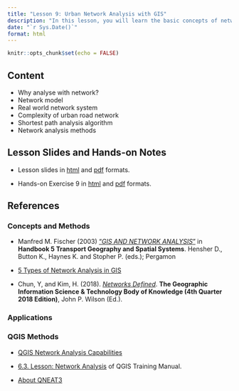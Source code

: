 ```yaml
---
title: "Lesson 9: Urban Network Analysis with GIS"
description: "In this lesson, you will learn the basic concepts of network data model and network analysis methods."
date: "`r Sys.Date()`"
format: html
---
```


```r
knitr::opts_chunk$set(echo = FALSE)
```

## Content

-   Why analyse with network?
-   Network model
-   Real world network system
-   Complexity of urban road network
-   Shortest path analysis algorithm
-   Network analysis methods

## Lesson Slides and Hands-on Notes

-   Lesson slides in [html](../lesson/Lesson09/Lesson09.html) and [pdf](../lesson/Lesson09/Lesson09.pdf) formats.

-   Hands-on Exercise 9 in [html](../Hands-on_Ex/Hands-on_Ex09/Hands-on_Ex09.html) and [pdf](../Hands-on_Ex/Hands-on_Ex09/Hands-on_Ex09.pdf) formats.

## References

### Concepts and Methods

-   Manfred M. Fischer (2003) ["*GIS AND NETWORK ANALYSIS*"](https://www.researchgate.net/publication/23730944_GIS_and_network_analysis) in **Handbook 5 Transport Geography and Spatial Systems**. Hensher D., Button K., Haynes K. and Stopher P. (eds.); Pergamon

-   [5 Types of Network Analysis in GIS](https://gisgeography.com/network-analysis/)

-   Chun, Y, and Kim, H. (2018). [*Networks Defined*](https://gistbok.ucgis.org/bok-topics/2021-quarter-01/networks-defined). **The Geographic Information Science & Technology Body of Knowledge (4th Quarter 2018 Edition)**, John P. Wilson (Ed.).

### Applications

### QGIS Methods

-   [QGIS Network Analysis Capabilities](https://www.giscourse.com/qgis-network-analysis-capabilities/)

-   [6.3. Lesson: Network Analysis](https://docs.qgis.org/3.16/en/docs/training_manual/vector_analysis/network_analysis.html) of QGIS Training Manual.

-   [About QNEAT3](https://root676.github.io/)
